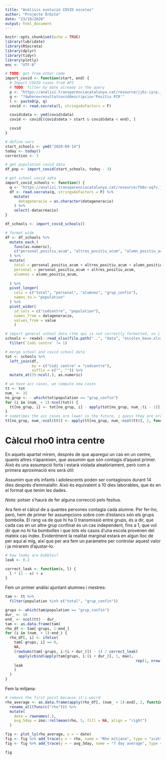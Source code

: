 ```yaml
---
title: "Anàlisis evolució COVID escoles"
author: "Projecte Òrbita"
date: "23/10/2020"
output: html_document
---
```


```r
knitr::opts_chunk$set(echo = TRUE)
library(lubridate)
library(RSocrata)
library(dplyr)
library(tidyr)
library(plotly)
enc <- "UTF-8"
```

```r
# TODO: get from other code
import_covid <- function(start, end) {
  # Import COVID cases from API
  # TODO: filter by date already in the query
  p <- "https://analisi.transparenciacatalunya.cat/resource/jj6z-iyrp.json"
  q <- "?$where=resultatcoviddescripcio='Positiu PCR'"
  l <- paste0(p, q)
  covid <- read.socrata(l, stringsAsFactors = F)

  covid$data <- ymd(covid$data)
  covid <- covid[(covid$data > start & covid$data < end), ]

  covid
}
```

```r
# define vars
start_schools <- ymd("2020-09-14")
today <- today()
correction <- 3
```

```r
# get population covid data
df_pop <- import_covid(start_schools, today - 3)
```

```r
# get school covid adta
import_covid_schools <- function() {
  q <- "https://analisi.transparenciacatalunya.cat/resource/fk8v-uqfv.json"
  df <- read.socrata(q, stringsAsFactors = F) %>%
    mutate(
      datageneracio = as.character(datageneracio)
    ) %>%
    select(-datacreacio)
}

df_schools <- import_covid_schools() 
```

```r
# format wide
df <- df_schools %>% 
  mutate_each_(
    funs(as.numeric), 
    c("personal_positiu_acum", "altres_positiu_acum", "alumn_positiu_acum", "grup_confin", "codcentre")
  ) %>%
  mutate(
    total = personal_positiu_acum + altres_positiu_acum + alumn_positiu_acum,
    personal = personal_positiu_acum + altres_positiu_acum,
    alumnes = alumn_positiu_acum,
    
  ) %>%
  pivot_longer(
    cols = c("total", "personal", "alumnes", "grup_confin"),
    names_to = "population"
  ) %>%
  pivot_wider(
    id_cols = c("codcentre", "population"),
    names_from = datageneracio,
    values_from = value
    ) 
```


```r
# import general school data (the api is not correctly formatted, so i'll do i from the file)
schools <- readxl::read_xlsx(file.path("..", "data", "escoles_base.xlsx")) %>%
  filter(`Codi centre` != 1) 
```

```r
# merge school and covid school data
tot <- schools %>%
  left_join(df,
            by = c("Codi centre" = "codcentre"),
            suffix = c("", "")) %>%
  mutate_at(35:ncol(.), as.numeric)
```

```r
# we have acc cases, we compute new cases
tt <- tot
num_ <- 35
no_grup <- - which(tot$population == "grup_confin")
for (i in (num_ + 1):ncol(tot)) {
  tt[no_grup, i] <- tot[no_grup, i] - apply(tot[no_grup, num_:(i - 1)], 1, max)
}
# sometimes the acc cases are lower in the future, i guess they are errors and we set these -1 to 0
tt[no_grup, num_:ncol(tt)] <- apply(tt[no_grup, num_:ncol(tt)], 2, function(x) ifelse(x < 0, 0, x))
```

# Càlcul rho0 intra centre

En aquets apartat mirem, després de que aparegui un cas en un centre, quants altres n'apareixen, que assumim que són contagis d'aquest primer. Això és una assumpció forta i estarà violada aleatòriament, però com a primera aproximació ens serà útil:

Assumim que els infants i adolescents poden ser contagiosos durant 14 dies després d'emmalaltir. Això és equivalent a 10 dies laborables, que és en el format que tenim les dades.

*Nota:* potser s'haurà de fer alguna correcció pels festius.

Ara fem el càlcul de a quantes persones contagia cada alumne. Per fer-ho, però, hem de primer fer assumpcions sobre com d'estancs són els grups bombolla. El rang va de que hi ha 0 transmissió entre grups, és a dir, que cada cas en un altre grup confinat és un cas independent, fins a 1, que vol dir que no hi ha bombolles i que tots els casos d'una escola provenen del mateix cas índex. Evidentment la realitat marginal estarà en algun lloc de per aquí al mig, així que per ara fem un paràmetre per controlar aquest valor i ja mirarem d'ajustar-lo.

```r
# how leaky are bubbles?
leak <- 0.2

correct_leak <- function(x, l) {
  l * (1 - x) + x
}
```

Fem un primer anàlisi ajuntant alumnes i mestres:

```r
tam <- tt %>% 
  filter(population %in% c("total", "grup_confin"))
```

```r
grups <- which(tam$population == "grup_confin")
dur_ <- 10
end_ <- ncol(tt) - dur_
tam <- as.data.frame(tam)
rho_df <- tam[-grups, 1:end_]
for (i in (num_ + 1):end_) {
  rho_df[, i] <- ifelse(
    tam[-grups, i] == 0,
    NA,
    (rowSums(tam[-grups, i:(i + dur_)]) - 1) / correct_leak(
      apply(cbind(apply(tam[grups, i:(i + dur_)], 1, max), 
                                                           rep(1, nrow(tam[grups, ]))), 1, max),
    leak
    )
  )
}
```

Fem la mitjana:

```r
# remove the first point because it's weird
rho_average <- as.data.frame(apply(rho_df[, (num_ + 1):end], 2, function(x) mean(x, na.rm = T))) %>% 
  rename_all(funs(c("rho"))) %>%
  mutate(
    date = rownames(.),
    avg_5day = zoo::rollmean(rho, 5, fill = NA, align = "right")
  )

```

```r
fig <- plot_ly(rho_average, x = ~ date)
fig <- fig %>% add_trace(y = ~ rho, name = "Rho mitjana", type = "scatter", mode = "lines")
fig <- fig %>% add_trace(y = ~ avg_5day, name = "7 day average", type = "scatter", mode = "lines")

fig

```

